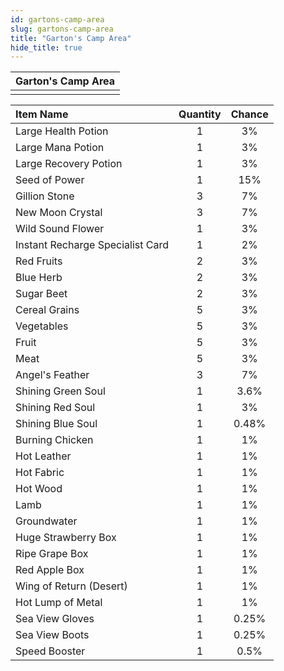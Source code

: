 ```yaml
---
id: gartons-camp-area
slug: gartons-camp-area
title: "Garton's Camp Area"
hide_title: true
---
```



| Garton's Camp Area |
| :------------: |
| <MapIcon iconId="183"/> |

|Item Name|Quantity|Chance|
|:--|:-:|:-:|
| <ItemIcon iconId="1004" height="32" /> Large Health Potion|1|3%|
| <ItemIcon iconId="1007" height="32" /> Large Mana Potion|1|3%|
| <ItemIcon iconId="1010" height="32" /> Large Recovery Potion|1|3%|
| <ItemIcon iconId="1012" height="32" /> Seed of Power|1|15%|
| <ItemIcon iconId="1013" height="32" /> Gillion Stone|3|7%|
| <ItemIcon iconId="1028" height="32" /> New Moon Crystal|3|7%|
| <ItemIcon iconId="1086" height="32" /> Wild Sound Flower|1|3%|
| <ItemIcon iconId="2144" height="32" /> Instant Recharge Specialist Card|1|2%|
| <ItemIcon iconId="2099" height="32" /> Red Fruits|2|3%|
| <ItemIcon iconId="2100" height="32" /> Blue Herb|2|3%|
| <ItemIcon iconId="2102" height="32" /> Sugar Beet|2|3%|
| <ItemIcon iconId="2114" height="32" /> Cereal Grains|5|3%|
| <ItemIcon iconId="2115" height="32" /> Vegetables|5|3%|
| <ItemIcon iconId="2116" height="32" /> Fruit|5|3%|
| <ItemIcon iconId="2117" height="32" /> Meat|5|3%|
| <ItemIcon iconId="2282" height="32" /> Angel's Feather|3|7%|
| <ItemIcon iconId="2283" height="32" /> Shining Green Soul|1|3.6%|
| <ItemIcon iconId="2284" height="32" /> Shining Red Soul|1|3%|
| <ItemIcon iconId="2285" height="32" /> Shining Blue Soul|1|0.48%|
| <ItemIcon iconId="2351" height="32" /> Burning Chicken|1|1%|
| <ItemIcon iconId="2047" height="32" /> Hot Leather|1|1%|
| <ItemIcon iconId="2043" height="32" /> Hot Fabric|1|1%|
| <ItemIcon iconId="2039" height="32" /> Hot Wood|1|1%|
| <ItemIcon iconId="2379" height="32" /> Lamb|1|1%|
| <ItemIcon iconId="2380" height="32" /> Groundwater|1|1%|
| <ItemIcon iconId="2381" height="32" /> Huge Strawberry Box|1|1%|
| <ItemIcon iconId="2382" height="32" /> Ripe Grape Box|1|1%|
| <ItemIcon iconId="2383" height="32" /> Red Apple Box|1|1%|
| <ItemIcon iconId="2384" height="32" /> Wing of Return (Desert)|1|1%|
| <ItemIcon iconId="2035" height="32" /> Hot Lump of Metal|1|1%|
| <ItemIcon iconId="705" height="32" /> Sea View Gloves|1|0.25%|
| <ItemIcon iconId="65" height="32" /> Sea View Boots|1|0.25%|
| <ItemIcon iconId="1426" height="32" /> Speed Booster|1|0.5%|

